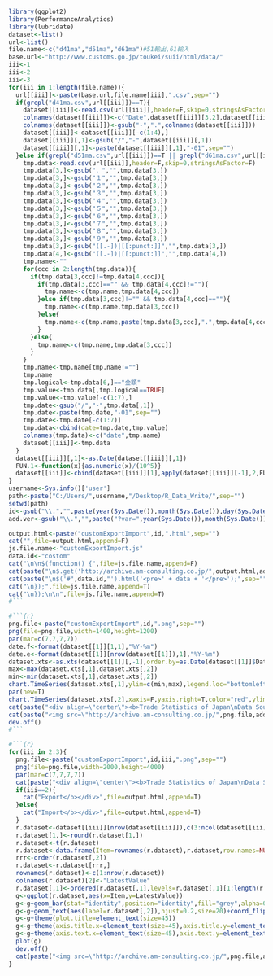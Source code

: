```r
library(ggplot2)
library(PerformanceAnalytics)
library(lubridate)
dataset<-list()
url<-list()
file.name<-c("d41ma","d51ma","d61ma")#51輸出,61輸入
base.url<-"http://www.customs.go.jp/toukei/suii/html/data/"
iii<-1
iii<-2
iii<-3
for(iii in 1:length(file.name)){
  url[[iii]]<-paste(base.url,file.name[iii],".csv",sep="")
  if(grepl("d41ma.csv",url[[iii]])==T){
    dataset[[iii]]<-read.csv(url[[iii]],header=F,skip=0,stringsAsFactor=F)
    colnames(dataset[[iii]])<-c("Date",dataset[[iii]][3,2],dataset[[iii]][3,3])
    colnames(dataset[[iii]])<-gsub("-",".",colnames(dataset[[iii]]))
    dataset[[iii]]<-dataset[[iii]][-c(1:4),]
    dataset[[iii]][,1]<-gsub("/","-",dataset[[iii]][,1])
    dataset[[iii]][,1]<-paste(dataset[[iii]][,1],"-01",sep="")
  }else if(grepl("d51ma.csv",url[[iii]])==T || grepl("d61ma.csv",url[[iii]])==T){
    tmp.data<-read.csv(url[[iii]],header=F,skip=0,stringsAsFactor=F)
    tmp.data[3,]<-gsub("．","",tmp.data[3,])
    tmp.data[3,]<-gsub("１","",tmp.data[3,])
    tmp.data[3,]<-gsub("２","",tmp.data[3,])
    tmp.data[3,]<-gsub("３","",tmp.data[3,])
    tmp.data[3,]<-gsub("４","",tmp.data[3,])
    tmp.data[3,]<-gsub("５","",tmp.data[3,])
    tmp.data[3,]<-gsub("６","",tmp.data[3,])
    tmp.data[3,]<-gsub("７","",tmp.data[3,])
    tmp.data[3,]<-gsub("８","",tmp.data[3,])
    tmp.data[3,]<-gsub("９","",tmp.data[3,])
    tmp.data[3,]<-gsub("([.-])|[[:punct:]]","",tmp.data[3,])
    tmp.data[4,]<-gsub("([.-])|[[:punct:]]","",tmp.data[4,])
    tmp.name<-""
    for(ccc in 2:length(tmp.data)){
      if(tmp.data[3,ccc]!=tmp.data[4,ccc]){
        if(tmp.data[3,ccc]=="" && tmp.data[4,ccc]!=""){
          tmp.name<-c(tmp.name,tmp.data[4,ccc])
        }else if(tmp.data[3,ccc]!="" && tmp.data[4,ccc]==""){
          tmp.name<-c(tmp.name,tmp.data[3,ccc])
        }else{
          tmp.name<-c(tmp.name,paste(tmp.data[3,ccc],".",tmp.data[4,ccc],sep=""))
        }
      }else{
        tmp.name<-c(tmp.name,tmp.data[3,ccc])
      }      
    }
    tmp.name<-tmp.name[tmp.name!=""]
    tmp.name
    tmp.logical<-tmp.data[6,]=="金額"  
    tmp.value<-tmp.data[,tmp.logical==TRUE]
    tmp.value<-tmp.value[-c(1:7),]
    tmp.date<-gsub("/","-",tmp.data[,1])
    tmp.date<-paste(tmp.date,"-01",sep="")
    tmp.date<-tmp.date[-c(1:7)]
    tmp.data<-cbind(date=tmp.date,tmp.value)
    colnames(tmp.data)<-c("date",tmp.name)
    dataset[[iii]]<-tmp.data
  }
  dataset[[iii]][,1]<-as.Date(dataset[[iii]][,1])
  FUN.1<-function(x){as.numeric(x)/(10^5)}
  dataset[[iii]]<-cbind(dataset[[iii]][1],apply(dataset[[iii]][-1],2,FUN.1))
}
username<-Sys.info()['user']
path<-paste("C:/Users/",username,"/Desktop/R_Data_Write/",sep="")
setwd(path)
id<-gsub("\\.","",paste(year(Sys.Date()),month(Sys.Date()),day(Sys.Date()),hour(Sys.time()),minute(Sys.time()),second(Sys.time()),sep=""))
add.ver<-gsub("\\.","",paste("?var=",year(Sys.Date()),month(Sys.Date()),day(Sys.Date()),hour(Sys.time()),minute(Sys.time()),second(Sys.time()),sep=""))
```

```r
output.html<-paste("customExportImport",id,".html",sep="")
cat("",file=output.html,append=F) 
js.file.name<-"customExportImport.js"
data.id<-"costom"
cat("\n\n$(function() {",file=js.file.name,append=F)
cat(paste("\n$.get('http://archive.am-consulting.co.jp/",output.html,add.ver,"', function(data) {",sep=""),file=js.file.name,append=T)
cat(paste("\n$('#",data.id,"').html('<pre>' + data + '</pre>');",sep=""),file=js.file.name,append=T)
cat("\n});",file=js.file.name,append=T)
cat("\n});\n\n",file=js.file.name,append=T) 
#```

#```{r}
png.file<-paste("customExportImport",id,".png",sep="")
png(file=png.file,width=1400,height=1200)
par(mar=c(7,7,7,7))
date.f<-format(dataset[[1]][1,1],"%Y-%m")  
date.e<-format(dataset[[1]][nrow(dataset[[1]]),1],"%Y-%m")  
dataset.xts<-as.xts(dataset[[1]][,-1],order.by=as.Date(dataset[[1]]$Date))  
max<-max(dataset.xts[,1],dataset.xts[,2])
min<-min(dataset.xts[,1],dataset.xts[,2])
chart.TimeSeries(dataset.xts[,1],ylim=c(min,max),legend.loc="bottomleft",main=paste(date.f,"-",date.e),lwd="2",cex.main=6,cex.legend=3,cex.lab=4,ylab="",cex.axis=4)
par(new=T)      
chart.TimeSeries(dataset.xts[,2],xaxis=F,yaxis.right=T,color="red",ylim=c(min,max),legend.loc="topleft",main="",lwd="2",cex.main=6,cex.legend=3,cex.lab=4,ylab="",cex.axis=4)
cat(paste("<div align=\"center\"><b>Trade Statistics of Japan\nData Source:Ministry of Finance Japan\nUnit:100million JPY\n",date.f,"-",date.e,"</b></div>\n"),file=output.html,append=T)
cat(paste("<img src=\"http://archive.am-consulting.co.jp/",png.file,add.ver,"\"", " alt=\"\" width=\"100%\">\n<hr>",sep=""),file=output.html,append=T)
dev.off()
#```

#```{r}
for(iii in 2:3){
  png.file<-paste("customExportImport",id,iii,".png",sep="")
  png(file=png.file,width=2000,height=4000)
  par(mar=c(7,7,7,7))
  cat(paste("<div align=\"center\"><b>Trade Statistics of Japan\nData Source:Ministry of Finance Japan\nUnit:100million JPY\n",date.e,"\n"),file=output.html,append=T)
  if(iii==2){
    cat("Export</b></div>",file=output.html,append=T)
  }else{
    cat("Import</b></div>",file=output.html,append=T)
  }  
  r.dataset<-dataset[[iii]][nrow(dataset[[iii]]),c(3:ncol(dataset[[iii]]))]#日付と総額を除去
  r.dataset[1,]<-round(r.dataset[1,])
  r.dataset<-t(r.dataset)
  r.dataset<-data.frame(Item=rownames(r.dataset),r.dataset,row.names=NULL)
  rrr<-order(r.dataset[,2])
  r.dataset<-r.dataset[rrr,]
  rownames(r.dataset)<-c(1:nrow(r.dataset))
  colnames(r.dataset)[2]<-"LatestValue"
  r.dataset[,1]<-ordered(r.dataset[,1],levels=r.dataset[,1][1:length(r.dataset[,1])])
  g<-ggplot(r.dataset,aes(x=Item,y=LatestValue))
  g<-g+geom_bar(stat="identity",position="identity",fill="grey",alpha=0.5,color="black")
  g<-g+geom_text(aes(label=r.dataset[,2]),hjust=0.2,size=20)+coord_flip() #vjust=-0.5
  g<-g+theme(plot.title=element_text(size=45))
  g<-g+theme(axis.title.x=element_text(size=45),axis.title.y=element_text(size=45)) 
  g<-g+theme(axis.text.x=element_text(size=45),axis.text.y=element_text(size=45))  
  plot(g)
  dev.off()  
  cat(paste("<img src=\"http://archive.am-consulting.co.jp/",png.file,add.ver,"\"", " alt=\"\" width=\"100%\">\n<hr>",sep=""),file=output.html,append=T)
}
```
